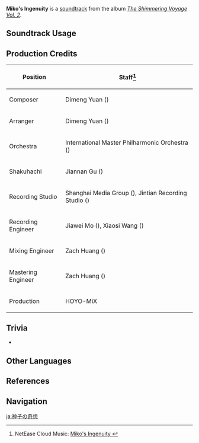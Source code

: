 {{Soundtrack Infobox
|image          = The Shimmering Voyage Vol 2.png
|album          = The Shimmering Voyage Vol. 2
|disc           = 3
|number         = 37
|featured       =
|featured2      =
|featured3      =
|featured_disc  =
|featured_disc2 =
|featured_disc3 =
|youtube_id     = 58684zSOC_E
|spotify_id     = 6n36lqoZ37FrjfeKGl8MOA
|previous       = Roots of Tranquil Eternity
|next           = A Region Rediscovered
}}
'''Miko's Ingenuity''' is a [[soundtrack]] from the album ''[[The Shimmering Voyage Vol. 2]]''.

==Soundtrack Usage==
{{Soundtrack Usage
|quest    = Banquet of Parting//cutscene
|location = 
|domain   = 
}}

==Production Credits==
{| class="wikitable"
! Position
! Staff<ref>NetEase Cloud Music: [https://music.163.com/#/song?id=1973619551 Miko's Ingenuity {{zh|神子的机思}}]</ref>
|-
! Composer
| Dimeng Yuan ({{zh|苑迪萌 }})
|-
! Arranger
| Dimeng Yuan ({{zh|苑迪萌 }})
|-
! Orchestra
| International Master Philharmonic Orchestra ({{zh|国际首席爱乐乐团}})
|-
! Shakuhachi
| Jiannan Gu ({{zh|顾剑楠}})
|-
! Recording Studio
| Shanghai Media Group ({{zh|上海广播大厦}}), Jintian Recording Studio ({{zh|金田录音棚}})
|-
! Recording Engineer
| Jiawei Mo ({{zh|莫家伟}}), Xiaosi Wang ({{zh|王小四}})
|-
! Mixing Engineer
| Zach Huang ({{zh|黄巍}})
|-
! Mastering Engineer
| Zach Huang ({{zh|黄巍}})
|-
! Production
| HOYO-MiX
|}
<!--
==Gallery==
<gallery>
</gallery>
-->

==Trivia==
* {{Transclude|As Miko Pleases|YaeLeitmotif|section=1}}

==Other Languages==
{{Other Languages
|en      = Miko's Ingenuity
|zhs     = 神子的机思
|zhs_rm  = Shénzi de Jīsī
|zht     = 神子的機思
|zht_rm  = Shénzi de Jīsī
|zh_tl   = Miko's Ingenuity
|ja      = 神子の奇想
|ja_rm   = Miko no Kisou
|ja_tl   = Miko's Fantastic Idea
}}

==References==
{{Reflist}}

==Navigation==
{{Soundtrack Navbox|The Shimmering Voyage|2}}

[[ja:神子の奇想]]